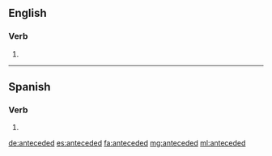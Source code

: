 ==English==

===Verb===
{{head|en|verb form}}

# {{en-past of|antecede}}

----

==Spanish==

===Verb===
{{es-verb-form}}

# {{es-verb form of|region=Spain|ending=er|mood=imperative|sense=affirmative|pers=2|formal=no|number=plural|anteceder}}

[[de:anteceded]]
[[es:anteceded]]
[[fa:anteceded]]
[[mg:anteceded]]
[[ml:anteceded]]
